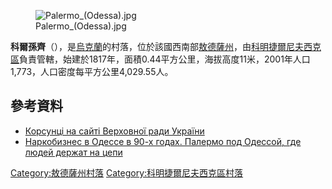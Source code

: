 [[Image:Palermo_(Odessa).jpg|right]]

'''科爾孫齊'''（{{lang-uk|Корсунці}}），是[[烏克蘭|烏克蘭]]的村落，位於該國西南部[[敖德薩州|敖德薩州]]，由[[科明捷爾尼夫西克區|科明捷爾尼夫西克區]]負責管轄，始建於1817年，面積0.44平方公里，海拔高度11米，2001年人口1,773，人口密度每平方公里4,029.55人。

{{coord|46|35|23|N|30|46|15|E|scale:30000|display=title}}

==參考資料==
* [http://w1.c1.rada.gov.ua/pls/z7502/A005?rf7571=24302 Корсунці на сайті Верховної ради України]
* [https://web.archive.org/web/20140423052004/http://www.medicinform.net/narco/narco11.htm Наркобизнес в Одессе в 90-х годах. Палермо под Одессой, где людей держат на цепи]

{{DEFAULTSORT:Корсунці}}
[[Category:敖德薩州村落|Category:敖德薩州村落]]
[[Category:科明捷爾尼夫西克區村落|Category:科明捷爾尼夫西克區村落]]


{{Odessa-geo-stub}}